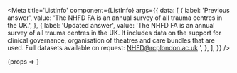 

<Meta
	title='ListInfo'
	component={ListInfo}
	args={{
		data: [
			{
				label: 'Previous answer',
				value: 'The NHFD FA is an annual survey of all trauma centres in the UK.',
			},
			{
				label: 'Updated answer',
				value:
					'The NHFD FA is an annual survey of all trauma centres in the UK. It includes data on the support for clinical governance, organisation of theatres and care bundles that are used. Full datasets available on request: NHFD@rcplondon.ac.uk ',
			},
		],
	}}
/>

<Canvas>
	<Story name='Basic'>{props => <ListInfo {...props} />}</Story>
</Canvas>
